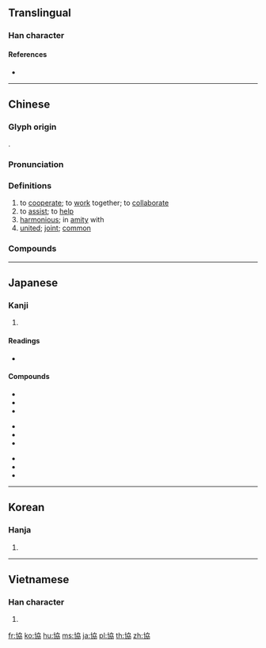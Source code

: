 {{also|协}}
==Translingual==

===Han character===
{{Han char|rn=24|rad=十|as=06|sn=8|four=44027|canj=JKSS|ids=⿰十劦}}

====References====
* {{Han ref|kx=0156.340|dkj=02742|dj=0357.010|hdz=10064.030|uh=5354|ud=21332|bh=A8F3|bd=43251}}

----

==Chinese==
{{zh-forms|s=协|alt=旪,叶}}

===Glyph origin===
{{Han etym}}
{{Han compound|十|劦|t2=to collaborate|ls=psc|c1=s|c2=p|t1=many}}.

===Pronunciation===
{{zh-pron
|m=xié
|c=hip3,hip6
|h=pfs=hia̍p
|md=hiĕk
|mn=hia̍p
|w=5hhiq,5hhiaq
|mc=y
|oc=y
|cat=v,a
}}

===Definitions===
{{zh-hanzi}}

# to [[cooperate]]; to [[work]] together; to [[collaborate]]
# to [[assist]]; to [[help]]
# [[harmonious]]; in [[amity]] with
# [[united]]; [[joint]]; [[common]]

===Compounds===
{{zh-der|協會|協作|協力|協辦|協助|協同|協和|協商|協奏曲|協定|協約|協議|協調|不協|協律|協心|協服|協理|協緝|協謀|協防|協韻|協風|和協|妥協|張協|政協|籃協|軟協|大英國協|協議書|停戰協定|協力同心|同心協力|大協奏曲|外貿協會|協約國|君子協定|協力車|團體協約|撥協銀|海協會|齊心協力|紳士協定|限武協定|行政協調}}

----

==Japanese==

===Kanji===
{{ja-kanji|grade=4|rs=十06}}

# {{defn|lang=ja|sort=十06}}

====Readings====
* {{ja-readings|goon=[[ぎょう]] (gyō)|kanon=[[きょう]] (kyō)|kun=[[かなう]] (kanau)}}

====Compounds====
{{top3}}
* {{ja-r|協会|きょうかい}}
* {{ja-r|協議|きょうぎ}}
* {{ja-r|協賛|きょうさん}}
{{mid3}}
* {{ja-r|協奏曲|きょうそうきょく}}
* {{ja-r|協調|きょうちょう}}
* {{ja-r|協定|きょうてい}}
{{mid3}}
* {{ja-r|協同|きょうどう}}
* {{ja-r|協力|きょうりょく}}
* {{ja-r|協和|きょうわ}}
{{bottom}}

----

==Korean==

===Hanja===
{{ko-hanja|hangeul=협|rv=hyeop|mr=hyŏp}}

# {{defn|lang=ko|sort=十06}}

----

==Vietnamese==

===Han character===
{{vi-hantu|[[hiếp]], [[hiệp]], [[híp]]|rs=十06}}

# {{defn|lang=vi|sort=十06}}

[[fr:協]]
[[ko:協]]
[[hu:協]]
[[ms:協]]
[[ja:協]]
[[pl:協]]
[[th:協]]
[[zh:協]]